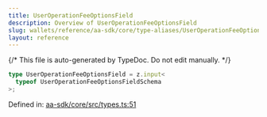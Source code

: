```yaml
---
title: UserOperationFeeOptionsField
description: Overview of UserOperationFeeOptionsField
slug: wallets/reference/aa-sdk/core/type-aliases/UserOperationFeeOptionsField
layout: reference
---
```


{/* This file is auto-generated by TypeDoc. Do not edit manually. */}

```ts
type UserOperationFeeOptionsField = z.input<
  typeof UserOperationFeeOptionsFieldSchema
>;
```

Defined in: [aa-sdk/core/src/types.ts:51](https://github.com/alchemyplatform/aa-sdk/blob/ad165355d980f9a16dd388088895bfc851df8656/aa-sdk/core/src/types.ts#L51)
